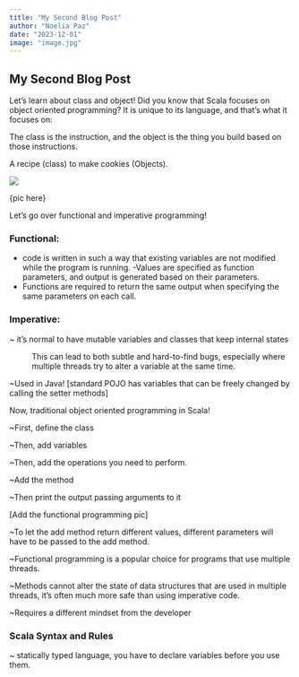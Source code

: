 ```yaml
---
title: "My Second Blog Post"
author: "Noelia Paz"
date: "2023-12-01"
image: "image.jpg"
---
```



## My Second Blog Post ##

Let’s learn about class and object! Did you know that Scala focuses on object oriented programming? It is unique to its language, and that’s what it focuses on:

The class is the instruction, and the object is the thing you build based on those instructions.

A recipe (class) to make cookies (Objects).


![](cookie.jpeg)

{pic here}


Let’s go over functional and imperative programming! 

### Functional:
- code is written in such a way that existing variables are not modified while the program is running. 
-Values are specified as function parameters, and output is generated based on their parameters.
- Functions are required to return the same output when specifying the same parameters on each call. 


### Imperative:
~ it's normal to have mutable variables and classes that keep internal states

~ This can lead to both subtle and hard-to-find bugs, especially where multiple threads try to alter a variable at the same time.

~Used in Java! [standard POJO has variables that can be freely changed by calling the setter methods]



Now, traditional object oriented programming in Scala!

~First, define the class

~Then, add variables

~Then, add the operations you need to perform.

~Add the method

~Then print the output passing arguments to it



[Add the functional programming pic] 




~To let the add method return different values, different parameters will have to be passed to the add method. 

~Functional programming is a popular choice for programs that use multiple threads. 

~Methods cannot alter the state of data structures that are used in multiple threads, it's often much more safe than using imperative code.

~Requires a different mindset from the developer




### Scala Syntax and Rules
~ statically typed language, you have to declare variables before you use them.
